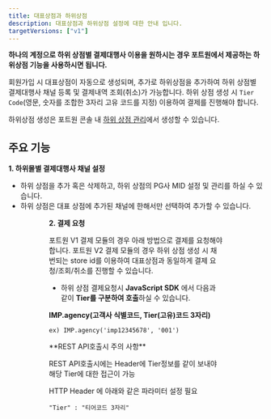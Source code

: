 ```yaml
---
title: 대표상점과 하위상점
description: 대표상점과 하위상점 설정에 대한 안내 입니다.
targetVersions: ["v1"]
---
```




**하나의 계정으로 하위 상점별 결제대행사 이용을 원하시는 경우 포트원에서 제공하는 하위상점 기능을 사용하시면 됩니다.**

회원가입 시 대표상점이 자동으로 생성되며, 추가로 하위상점을 추가하여 하위 상점별 결제대행사 채널 등록 및 결제내역 조회(취소)가 가능합니다.
하위 상점 생성 시 `Tier Code`(영문, 숫자를 조합한 3자리 고유 코드를 지정) 이용하여 결제를 진행해야 합니다.

하위상점 생성은 포트원 콘솔 내 [하위 상점 관리](https://admin.portone.io/merchant/?tab=store)에서 생성할 수 있습니다.

## 주요 기능

**1. 하위몰별 결제대행사 채널 설정**

- 하위 상점을 추가 혹은 삭제하고, 하위 상점의 PG사 MID 설정 및 관리를 하실 수 있습니다.
- 하위 상점은 대표 상점에 추가된 채널에 한해서만 선택하여 추가할 수 있습니다.

<Figure src={image1} caption="하위 상점 생성 예시 화면 1" />

<Figure src={image2} caption="하위 상점 생성 예시 화면 2" />

**2. 결제 요청**

<Hint style="info">
  포트원 V1 결제 모듈의 경우 아래 방법으로 결제를 요청해야 합니다.
  포트원 V2 결제 모듈의 경우 하위 상점 생성 시 채번되는 store id를 이용하여 대표상점과 동일하게 결제 요청/조회/취소를 진행할 수 있습니다.
</Hint>

- 하위 상점 결제요청시 **JavaScript SDK** 에서 다음과 같이 **Tier를 구분하여 호출**하실 수 있습니다.

**IMP.agency(고객사 식별코드, Tier(고유)코드 3자리)**

`ex) IMP.agency('imp12345678', '001')`

<Hint style="info">
  **REST API호출시 주의 사항**

  REST API호출시에는 Header에 Tier정보를 같이 보내야 해당 Tier에 대한 접근이 가능

  HTTP Header 에 아래와 같은 파라미터 설정 필요

  `"Tier" : "티어코드 3자리"`
</Hint>
